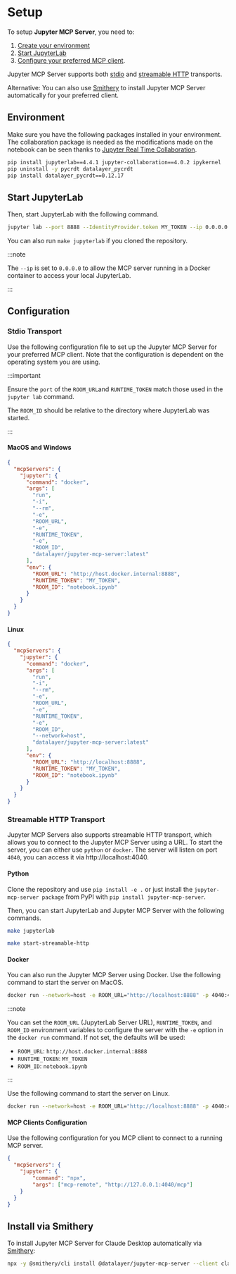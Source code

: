 # Setup

To setup **Jupyter MCP Server**, you need to:

1. [Create your environment](#environment)
2. [Start JupyterLab](#start-jupyterlab)
3. [Configure your preferred MCP client](#configuration).

Jupyter MCP Server supports both [stdio](https://modelcontextprotocol.io/specification/2025-06-18/basic/transports#stdio) and [streamable HTTP](https://modelcontextprotocol.io/specification/2025-06-18/basic/transports#streamable-http) transports.

Alternative: You can also use [Smithery](#installing-via-smithery) to install Jupyter MCP Server automatically for your preferred client.

## Environment

Make sure you have the following packages installed in your environment. The collaboration package is needed as the modifications made on the notebook can be seen thanks to [Jupyter Real Time Collaboration](https://jupyterlab.readthedocs.io/en/stable/user/rtc.html).

```bash
pip install jupyterlab==4.4.1 jupyter-collaboration==4.0.2 ipykernel
pip uninstall -y pycrdt datalayer_pycrdt
pip install datalayer_pycrdt==0.12.17
```

## Start JupyterLab

Then, start JupyterLab with the following command.

```bash
jupyter lab --port 8888 --IdentityProvider.token MY_TOKEN --ip 0.0.0.0
```

You can also run `make jupyterlab` if you cloned the repository.

:::note

The `--ip` is set to `0.0.0.0` to allow the MCP server running in a Docker container to access your local JupyterLab.

:::

## Configuration

### Stdio Transport

Use the following configuration file to set up the Jupyter MCP Server for your preferred MCP client.
Note that the configuration is dependent on the operating system you are using.

:::important

Ensure the `port` of the `ROOM_URL`and `RUNTIME_TOKEN` match those used in the `jupyter lab` command.

The `ROOM_ID` should be relative to the directory where JupyterLab was started.

:::

#### MacOS and Windows

```json
{
  "mcpServers": {
    "jupyter": {
      "command": "docker",
      "args": [
        "run",
        "-i",
        "--rm",
        "-e",
        "ROOM_URL",
        "-e",
        "RUNTIME_TOKEN",
        "-e",
        "ROOM_ID",
        "datalayer/jupyter-mcp-server:latest"
      ],
      "env": {
        "ROOM_URL": "http://host.docker.internal:8888",
        "RUNTIME_TOKEN": "MY_TOKEN",
        "ROOM_ID": "notebook.ipynb"
      }
    }
  }
}
```

#### Linux

```json
{
  "mcpServers": {
    "jupyter": {
      "command": "docker",
      "args": [
        "run",
        "-i",
        "--rm",
        "-e",
        "ROOM_URL",
        "-e",
        "RUNTIME_TOKEN",
        "-e",
        "ROOM_ID",
        "--network=host",
        "datalayer/jupyter-mcp-server:latest"
      ],
      "env": {
        "ROOM_URL": "http://localhost:8888",
        "RUNTIME_TOKEN": "MY_TOKEN",
        "ROOM_ID": "notebook.ipynb"
      }
    }
  }
}
```

### Streamable HTTP Transport

Jupyter MCP Servers also supports streamable HTTP transport, which allows you to connect to the Jupyter MCP Server using a URL. To start the server, you can either use `python` or `docker`. The server will listen on port `4040`, you can access it via http://localhost:4040.

#### Python

Clone the repository and use `pip install -e .` or just install the `jupyter-mcp-server package` from PyPI with `pip install jupyter-mcp-server`.

Then, you can start JupyterLab and Jupyter MCP Server with the following commands.

```bash
make jupyterlab
```

```bash
make start-streamable-http
```

#### Docker

You can also run the Jupyter MCP Server using Docker. Use the following command to start the server on MacOS.

```bash
docker run --network=host -e ROOM_URL="http://localhost:8888" -p 4040:4040 datalayer/jupyter-mcp-server:latest --transport streamable-http
```

:::note

You can set the `ROOM_URL` (JupyterLab Server URL), `RUNTIME_TOKEN`, and `ROOM_ID` environment variables to configure the server with the `-e` option in the `docker run` command. If not set, the defaults will be used:

- `ROOM_URL`: `http://host.docker.internal:8888`
- `RUNTIME_TOKEN`: `MY_TOKEN`
- `ROOM_ID`: `notebook.ipynb`

:::

Use the following command to start the server on Linux.

```bash
docker run --network=host -e ROOM_URL="http://localhost:8888" -p 4040:4040 datalayer/jupyter-mcp-server:latest --transport streamable-http
```

#### MCP Clients Configuration

Use the following configuration for you MCP client to connect to a running MCP server.

```json
{
  "mcpServers": {
    "jupyter": {
        "command": "npx",
        "args": ["mcp-remote", "http://127.0.0.1:4040/mcp"]
    }
  }
}
```

## Install via Smithery

To install Jupyter MCP Server for Claude Desktop automatically via [Smithery](https://smithery.ai/server/@datalayer/jupyter-mcp-server):

```bash
npx -y @smithery/cli install @datalayer/jupyter-mcp-server --client claude
```
